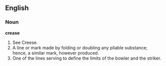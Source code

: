 ==English==

===Noun===

'''crease'''

#See Creese.
#A line or mark made by folding or doubling any pliable substance; hence, a similar mark, however produced.
#One of the lines serving to define the limits of the bowler and the striker.